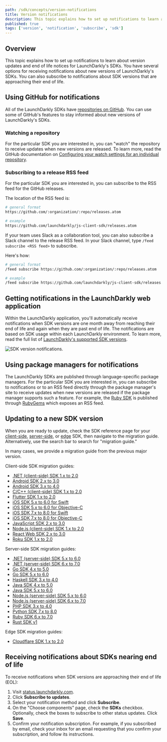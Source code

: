 ```yaml
---
path: /sdk/concepts/version-notifications
title: Version notifications
description: This topic explains how to set up notifications to learn about version updates and end of life notices for LaunchDarkly's SDKs.
published: true
tags: ['version', 'notification', 'subscribe', 'sdk']
---
```


## Overview

This topic explains how to set up notifications to learn about version updates and end of life notices for LaunchDarkly's SDKs. You have several options for receiving notifications about new versions of LaunchDarkly's SDKs. You can also subscribe to notifications about SDK versions that are approaching their end of life.

## Using GitHub for notifications

All of the LaunchDarkly SDKs have [repositories on GitHub](https://github.com/search?q=topic%3Alaunchdarkly-sdk+org%3Alaunchdarkly&type=Repositories). You can use some of GitHub's features to stay informed about new versions of LaunchDarkly's SDKs.

### Watching a repository

For the particular SDK you are interested in, you can "watch" the repository to receive updates when new versions are released. To learn more, read the GitHub documentation on [Configuring your watch settings for an individual repository](https://docs.github.com/en/account-and-profile/managing-subscriptions-and-notifications-on-github/setting-up-notifications/configuring-notifications#configuring-your-watch-settings-for-an-individual-repository).

### Subscribing to a release RSS feed

For the particular SDK you are interested in, you can subscribe to the RSS feed for the GitHub releases.

The location of the RSS feed is:

<CodeSample>
<CSTab label="RSS feed">

```bash
# general format
https://github.com/:organization/:repo/releases.atom

# example
https://github.com/launchdarkly/js-client-sdk/releases.atom
```

</CSTab>
</CodeSample>

If your team uses Slack as a collaboration tool, you can also subscribe a Slack channel to the release RSS feed. In your Slack channel, type `/feed subscribe <RSS feed>` to subscribe.

Here's how:

<CodeSample>
<CSTab label="Slack channel subscription">

```bash
# general format
/feed subscribe https://github.com/:organization/:repo/releases.atom

# example
/feed subscribe https://github.com/launchdarkly/js-client-sdk/releases.atom
```

</CSTab>
</CodeSample>

## Getting notifications in the LaunchDarkly web application

Within the LaunchDarkly application, you'll automatically receive notifications when SDK versions are one month away from reaching their end of life and again when they are past end of life. The notifications are based on SDK usage within each LaunchDarkly environment. To learn more, read the full list of [LaunchDarkly's supported SDK versions](/sdk/concepts/versioning#supported-versions).

![SDK version notifications.](sdk-concepts-version-notifications.png)

## Using package managers for notifications

The LaunchDarkly SDKs are published through language-specific package managers. For the particular SDK you are interested in, you can subscribe to notifications or to an RSS feed directly through the package manager's site to receive updates when new versions are released if the package manager supports such a feature. For example, the [Ruby SDK](/sdk/server-side/ruby) is published through [RubyGems](https://rubygems.org/gems/launchdarkly-server-sdk/) which exposes an RSS feed.

## Updating to a new SDK version

When you are ready to update, check the SDK reference page for your [client-side](/sdk/client-side), [server-side](/sdk/server-side), or [edge](/sdk/edge) SDK, then navigate to the migration guide. Alternatively, use the search bar to search for "migration guide."

In many cases, we provide a migration guide from the previous major version.

Client-side SDK migration guides:

* [.NET (client-side) SDK 1.x to 2.0](/sdk/client-side/dotnet/migration-1-to-2)
* [Android SDK 2.x to 3.0](/sdk/client-side/android/migration-2-to-3)
* [Android SDK 3.x to 4.0](/sdk/client-side/android/migration-3-to-4)
* [C/C++ (client-side) SDK 1.x to 2.0](/sdk/client-side/c-c--/migration-1-to-2)
* [Flutter SDK 1.x to 2.0](/sdk/client-side/flutter/migration-1-to-2)
* [iOS SDK 5.x to 6.0 for Swift](/sdk/client-side/ios/migration-5-to-6-swift)
* [iOS SDK 5.x to 6.0 for Objective-C](/sdk/client-side/ios/migration-5-to-6-objc)
* [iOS SDK 7.x to 8.0 for Swift](/sdk/client-side/ios/migration-7-to-8-swift)
* [iOS SDK 7.x to 8.0 for Objective-C](/sdk/client-side/ios/migration-7-to-8-objc)
* [JavaScript SDK 2.x to 3.0](/sdk/client-side/javascript/migration-2-to-3)
* [Node.js (client-side) SDK 1.x to 2.0](/sdk/client-side/node-js/migration-1-to-2)
* [React Web SDK 2.x to 3.0](/sdk/client-side/react/web-migration-2-to-3)
* [Roku SDK 1.x to 2.0](/sdk/client-side/roku/migration-1-to-2)

Server-side SDK migration guides:

* [.NET (server-side) SDK 5.x to 6.0](/sdk/server-side/dotnet/migration-5-to-6)
* [.NET (server-side) SDK 6.x to 7.0](/sdk/server-side/dotnet/migration-6-to-7)
* [Go SDK 4.x to 5.0](/sdk/server-side/go/migration-4-to-5)
* [Go SDK 5.x to 6.0](/sdk/server-side/go/migration-5-to-6)
* [Haskell SDK 3.x to 4.0 ](/sdk/server-side/haskell/migration-3-to-4)
* [Java SDK 4.x to 5.0 ](/sdk/server-side/java/migration-4-to-5)
* [Java SDK 5.x to 6.0 ](/sdk/server-side/java/migration-5-to-6)
* [Node.js (server-side) SDK 5.x to 6.0](/sdk/server-side/node-js/migration-5-to-6)
* [Node.js (server-side) SDK 6.x to 7.0](/sdk/server-side/node-js/migration-6-to-7)
* [PHP SDK 3.x to 4.0](/sdk/server-side/php/migration-3-to-4)
* [Python SDK 7.x to 8.0](/sdk/server-side/python/migration-7-to-8)
* [Ruby SDK 6.x to 7.0 ](/sdk/server-side/ruby/migration-6-to-7)
* [Rust SDK v1](/sdk/server-side/rust/implementation-v1)

Edge SDK migration guides:

* [Cloudflare SDK 1.x to 2.0](/sdk/edge/cloudflare/migration-1-to-2)

## Receiving notifications about SDKs nearing end of life

To receive notifications when SDK versions are approaching their end of life (EOL):

1. Visit [status.launchdarkly.com](https://status.launchdarkly.com/).
2. Click **Subscribe to updates**.
3. Select your notification method and click **Subscribe**.
4. On the "Choose components" page, check the **SDKs** checkbox. Optionally, check the boxes to subscribe to other status updates. Click **Save**.
5. Confirm your notification subscription. For example, if you subscribed by email, check your inbox for an email requesting that you confirm your subscription, and follow its instructions.
